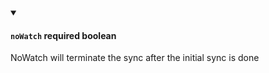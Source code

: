 
<details className="config-field" data-expandable="false" open>
<summary>

#### `noWatch` <span class="config-field-required" data-required="false">required</span> <span class="config-field-type">boolean</span> <span class="config-field-default"></span>

NoWatch will terminate the sync after the initial sync is done

</summary>



</details>
